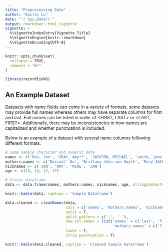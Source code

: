 ```yaml
---
title: "Preprocessing Data"
author: "Kailin Lu"
date: "`r Sys.Date()`"
output: rmarkdown::html_vignette
vignette: >
  %\VignetteIndexEntry{Vignette Title}
  %\VignetteEngine{knitr::rmarkdown}
  %\VignetteEncoding{UTF-8}
---
```


```r
knitr::opts_chunk$set(
  collapse = TRUE,
  comment = "#>"
)
```

```r
library(recordlinkR)
```


## An Example Dataset 

Datasets with name fields can come in a variety of formats. some datasets may provide full names whereas others may have separate columns for first and last. Full names can be listed in order of <FIRST, LAST> or <LAST, FIRST>. Additionally, there may be inconsistencies in how names are capitalized and whether punctuation is included. 

Below is an example of a dataset with several name columns following different formats. 

```r
# Some sample character and numeric data 
names <- c('Doe, Jon', 'GRAY, Amy**', 'JACKSON, MICHAEL', 'smith, jane')
mothers.names <- c('Dorian\' Do', 'Brittany John-son Smith', 'Mary JACKSON', 'Sam')
nicknames <- c('JON', 'AMY', 'MIKE', 'JAN')
age <- c(15, 14, 12, 17)

# Create dataframe
data <- data.frame(names, mothers.names, nicknames, age, stringsAsFactors = FALSE)

knitr::kable(data, caption = 'Sample Dataframe')
```

```r
data.cleaned <- cleanNames(data,
                           cols = c('names', 'mothers.names', 'nicknames'),
                           split = T,
                           split.pattern = c(',', ' '),
                           new.col.names = list('names' = c('last', 'first'),
                                                'mothers.names' = c('first.m', 'last.m')),
                           lower = T,
                           strip.punctuation = T)

knitr::kable(data.cleaned, caption = 'Cleaned Sample Dataframe')
```
